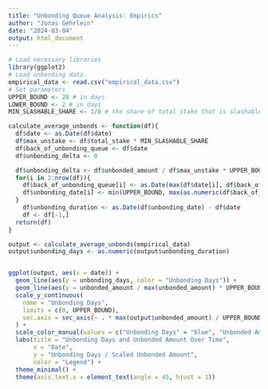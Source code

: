 ```yaml
---
title: "Unbonding Queue Analysis: Empirics"
author: "Jonas Gehrlein"
date: "2024-03-04"
output: html_document
---
```


```r
# Load necessary libraries
library(ggplot2)
# Load unbonding data.
empirical_data <- read.csv("empirical_data.csv")
# Set parameters
UPPER_BOUND <- 28 # in days
LOWER_BOUND <- 2 # in days
MIN_SLASHABLE_SHARE <- 1/6 # the share of total stake that is slashable at any point in time
```

```r
calculate_average_unbonds <- function(df){
  df$date <- as.Date(df$date)
  df$max_unstake <- df$total_stake * MIN_SLASHABLE_SHARE
  df$back_of_unbonding_queue <- df$date
  df$unbonding_delta <- 0

  df$unbonding_delta <- df$unbonded_amount / df$max_unstake * UPPER_BOUND
  for(i in 2:nrow(df)){
    df$back_of_unbonding_queue[i] <- as.Date(max(df$date[i], df$back_of_unbonding_queue[i-1]) + df$unbonding_delta[i])
    df$unbonding_date[i] <- min(UPPER_BOUND, max(as.numeric(df$back_of_unbonding_queue[i] - df$date[i]), LOWER_BOUND)) + df$date[i]
  }
    df$unbonding_duration <- as.Date(df$unbonding_date) - df$date
    df <- df[-1,]
  return(df)
}
```

```r
output <- calculate_average_unbonds(empirical_data)
output$unbonding_days <- as.numeric(output$unbonding_duration)


ggplot(output, aes(x = date)) +
  geom_line(aes(y = unbonding_days, color = "Unbonding Days")) +
  geom_line(aes(y = unbonded_amount / max(unbonded_amount) * UPPER_BOUND, color = "Unbonded Amount")) + # scale the "unbonded_amount" to the maximum of y-axis of 28
  scale_y_continuous(
    name = "Unbonding Days", 
    limits = c(0, UPPER_BOUND),
    sec.axis = sec_axis(~ . * max(output$unbonded_amount) / UPPER_BOUND, name = "Unbonded Amount")
  ) +
  scale_color_manual(values = c("Unbonding Days" = "blue", "Unbonded Amount" = "red")) + 
  labs(title = "Unbonding Days and Unbonded Amount Over Time", 
       x = "Date", 
       y = "Unbonding Days / Scaled Unbonded Amount",
       color = "Legend") +
  theme_minimal() +
  theme(axis.text.x = element_text(angle = 45, hjust = 1))
```
